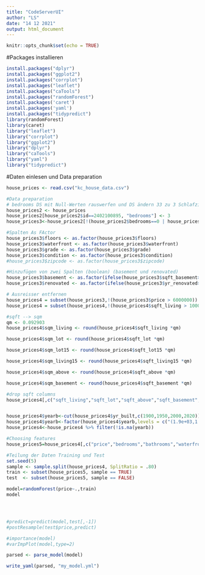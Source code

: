 ```yaml
---
title: "CodeServerUI"
author: "LS"
date: "14 12 2021"
output: html_document
---
```



```r
knitr::opts_chunk$set(echo = TRUE)
```


#Packages installieren 
```r
install.packages("dplyr")
install.packages("ggplot2")
install.packages("corrplot")
install.packages("leaflet")
install.packages("caTools")
install.packages("randomForest")
install.packages('caret')
install.packages('yaml')
install.packages("tidypredict")
library(randomForest)
library(caret)
library("leaflet")
library("corrplot")
library("ggplot2")
library("dplyr")
library("caTools")
library("yaml")
library("tidypredict")


```

#Daten einlesen und Data preparation

```r
house_prices <- read.csv("kc_house_data.csv")

#Data preparation
# bedrooms DS mit Null-Werten rauswerfen und DS ändern 33 zu 3 Schlafzimmer
house_prices2 <- house_prices
house_prices2[house_prices2$id==2402100895, "bedrooms"] <- 3
house_prices3<-house_prices2[!(house_prices2$bedrooms==0 | house_prices2$bathrooms==0),]

#Spalten As FActor
house_prices3$floors <- as.factor(house_prices3$floors)
house_prices3$waterfront <- as.factor(house_prices3$waterfront)
house_prices3$grade <- as.factor(house_prices3$grade)
house_prices3$condition <- as.factor(house_prices3$condition)
#house_prices3$zipcode <- as.factor(house_prices3$zipcode)

#Hinzufügen von zwei Spalten (boolean) (basement und renovated)
house_prices3$basement <- as.factor(ifelse(house_prices3$sqft_basement>0,1,0))
house_prices3$renovated <- as.factor(ifelse(house_prices3$yr_renovated>0,1,0))

# Ausreisser entfernen 
house_prices4 = subset(house_prices3,!(house_prices3$price > 6000000))
house_prices4 = subset(house_prices4,!(house_prices4$sqft_living > 10000))

#sqft --> sqm
qm <- 0.092903
house_prices4$sqm_living <- round(house_prices4$sqft_living *qm)

house_prices4$sqm_lot <- round(house_prices4$sqft_lot *qm)

house_prices4$sqm_lot15 <- round(house_prices4$sqft_lot15 *qm)

house_prices4$sqm_living15 <- round(house_prices4$sqft_living15 *qm)

house_prices4$sqm_above <- round(house_prices4$sqft_above *qm)

house_prices4$sqm_basement <- round(house_prices4$sqft_basement *qm)

#drop sqft columns
house_prices4[,c("sqft_living","sqft_lot","sqft_above","sqft_basement","sqft_lot15","sqft_living15")] <- list(NULL)


house_prices4$yearb<-cut(house_prices4$yr_built,c(1900,1950,2000,2020))
house_prices4$yearb<-factor(house_prices4$yearb,levels = c("(1.9e+03,1.95e+03]","(1.95e+03,2e+03]","(2e+03,2.02e+03]"),labels = c("1900-1950","1950-2000","2000-2020"))
house_prices4<-house_prices4 %>% filter(!is.na(yearb))

#Choosing features
house_prices5=house_prices4[,c("price","bedrooms","bathrooms","waterfront","condition","grade", "sqm_living", "basement","renovated", "zipcode", "yearb", "floors")]

#Teilung der Daten Training und Test 
set.seed(5) 
sample <- sample.split(house_prices4, SplitRatio = .80)
train <- subset(house_prices5, sample == TRUE)
test  <- subset(house_prices5, sample == FALSE)
```

```r
model=randomForest(price~.,train)
model




#predict=predict(model,test[,-1])
#postResample(test$price,predict)

#importance(model)
#varImpPlot(model,type=2)

```

```r

parsed <- parse_model(model)

write_yaml(parsed, "my_model.yml")

```



